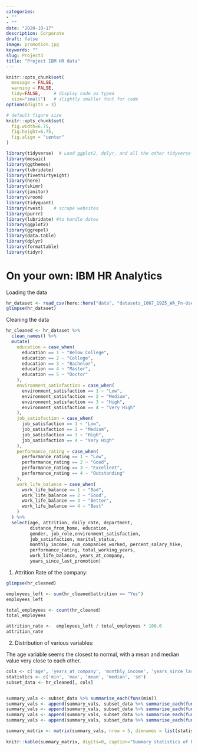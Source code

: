 ```yaml
---
categories:
- ""
- ""
date: "2020-10-17"
description: Corporate
draft: false
image: promotion.jpg
keywords: ""
slug: Project3
title: "Project IBM HR data"
---
```



```r
knitr::opts_chunk$set(
  message = FALSE, 
  warning = FALSE, 
  tidy=FALSE,     # display code as typed
  size="small")   # slightly smaller font for code
options(digits = 3)

# default figure size
knitr::opts_chunk$set(
  fig.width=6.75, 
  fig.height=6.75,
  fig.align = "center"
)
```


```r

library(tidyverse)  # Load ggplot2, dplyr, and all the other tidyverse packages
library(mosaic)
library(ggthemes)
library(lubridate)
library(fivethirtyeight)
library(here)
library(skimr)
library(janitor)
library(vroom)
library(tidyquant)
library(rvest)    # scrape websites
library(purrr)  
library(lubridate) #to handle dates
library(ggplot2)
library(ggrepel)
library(data.table)
library(dplyr)
library(formattable)
library(tidyr)
```

# On your own: IBM HR Analytics

Loading the data

```r

hr_dataset <- read_csv(here::here("data", "datasets_1067_1925_WA_Fn-UseC_-HR-Employee-Attrition.csv"))
glimpse(hr_dataset)

```


Cleaning the data

```r

hr_cleaned <- hr_dataset %>% 
  clean_names() %>% 
  mutate(
    education = case_when(
      education == 1 ~ "Below College",
      education == 2 ~ "College",
      education == 3 ~ "Bachelor",
      education == 4 ~ "Master",
      education == 5 ~ "Doctor"
    ),
    environment_satisfaction = case_when(
      environment_satisfaction == 1 ~ "Low",
      environment_satisfaction == 2 ~ "Medium",
      environment_satisfaction == 3 ~ "High",
      environment_satisfaction == 4 ~ "Very High"
    ),
    job_satisfaction = case_when(
      job_satisfaction == 1 ~ "Low",
      job_satisfaction == 2 ~ "Medium",
      job_satisfaction == 3 ~ "High",
      job_satisfaction == 4 ~ "Very High"
    ),
    performance_rating = case_when(
      performance_rating == 1 ~ "Low",
      performance_rating == 2 ~ "Good",
      performance_rating == 3 ~ "Excellent",
      performance_rating == 4 ~ "Outstanding"
    ),
    work_life_balance = case_when(
      work_life_balance == 1 ~ "Bad",
      work_life_balance == 2 ~ "Good",
      work_life_balance == 3 ~ "Better",
      work_life_balance == 4 ~ "Best"
    )
  ) %>% 
  select(age, attrition, daily_rate, department,
         distance_from_home, education,
         gender, job_role,environment_satisfaction,
         job_satisfaction, marital_status,
         monthly_income, num_companies_worked, percent_salary_hike,
         performance_rating, total_working_years,
         work_life_balance, years_at_company,
         years_since_last_promotion)

```



1. Attrition Rate of the company:

```r

glimpse(hr_cleaned)

employees_left <- sum(hr_cleaned$attrition == "Yes")
employees_left

total_employees <- count(hr_cleaned)
total_employees

attrition_rate <-  employees_left / total_employees * 100.0
attrition_rate

```



2. Distribution of various variables:

The age variable seems the closest to normal, with a mean and median value very close to each other.

```r

cols <- c('age', 'years_at_company', 'monthly_income', 'years_since_last_promotion')
statistics <- c('min', 'max', 'mean', 'median', 'sd')
subset_data <- hr_cleaned[, cols]


summary_vals <- subset_data %>% summarise_each(funs(min))
summary_vals <- append(summary_vals, subset_data %>% summarise_each(funs(max)))
summary_vals <- append(summary_vals, subset_data %>% summarise_each(funs(mean)))
summary_vals <- append(summary_vals, subset_data %>% summarise_each(funs(median)))
summary_vals <- append(summary_vals, subset_data %>% summarise_each(funs(sd)))

summary_matrix <- matrix(summary_vals, nrow = 5, dimnames = list(statistics, cols), byrow = TRUE) 
  
knitr::kable(summary_matrix, digits=0, caption="Summary statistics of key variables", align="rrrr", col.names=c("Age","Years at company","Monthly income","Years since last promotion"))

```